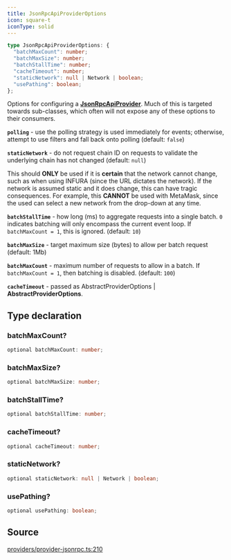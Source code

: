 ```yaml
---
title: JsonRpcApiProviderOptions
icon: square-t
iconType: solid
---
```


```ts
type JsonRpcApiProviderOptions: {
  "batchMaxCount": number;
  "batchMaxSize": number;
  "batchStallTime": number;
  "cacheTimeout": number;
  "staticNetwork": null | Network | boolean;
  "usePathing": boolean;
};
```

Options for configuring a [**JsonRpcApiProvider**](/sdk/content/classes/JsonRpcApiProvider). Much of this is targeted towards
sub-classes, which often will not expose any of these options to their consumers.

**`polling`** - use the polling strategy is used immediately for events; otherwise, attempt to use filters and fall
back onto polling (default: `false`)

**`staticNetwork`** - do not request chain ID on requests to validate the underlying chain has not changed (default:
`null`)

This should **ONLY** be used if it is **certain** that the network cannot change, such as when using INFURA (since
the URL dictates the network). If the network is assumed static and it does change, this can have tragic
consequences. For example, this **CANNOT** be used with MetaMask, since the used can select a new network from the
drop-down at any time.

**`batchStallTime`** - how long (ms) to aggregate requests into a single batch. `0` indicates batching will only
encompass the current event loop. If `batchMaxCount = 1`, this is ignored. (default: `10`)

**`batchMaxSize`** - target maximum size (bytes) to allow per batch request (default: 1Mb)

**`batchMaxCount`** - maximum number of requests to allow in a batch. If `batchMaxCount = 1`, then batching is
disabled. (default: `100`)

**`cacheTimeout`** - passed as AbstractProviderOptions | **AbstractProviderOptions**.

## Type declaration

### batchMaxCount?

```ts
optional batchMaxCount: number;
```

### batchMaxSize?

```ts
optional batchMaxSize: number;
```

### batchStallTime?

```ts
optional batchStallTime: number;
```

### cacheTimeout?

```ts
optional cacheTimeout: number;
```

### staticNetwork?

```ts
optional staticNetwork: null | Network | boolean;
```

### usePathing?

```ts
optional usePathing: boolean;
```

## Source

[providers/provider-jsonrpc.ts:210](https://github.com/dominant-strategies/quais.js/blob/645041739db20c79ffe7730b79d42c9644eae500/src/providers/provider-jsonrpc.ts#L210)
